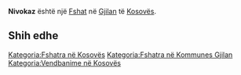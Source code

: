{{Fshat në Kosovës
 | Emri                = Nivokaz
| sqi_N_name = Nivokaz
| sqi_N_FULL_NAME_RO = Nivokaz
| sqi_N_FULL_NAME_ND_RO = Nivokaz
| sqi_N_SORT_NAME_RG = NIVOKAZ
| sqi_N_FULL_NAME_RG = Nivokaz
| sqi_N_FULL_NAME_ND_RG = Nivokaz
| srp_N_name = Nivokaz
| srp_N_FULL_NAME_RO = Nivokaz
| srp_N_FULL_NAME_ND_RO = Nivokaz
| srp_N_SORT_NAME_RG = NIVOKAZ
| srp_N_FULL_NAME_RG = Nivokaz
| srp_N_FULL_NAME_ND_RG = Nivokaz
| srp_NS_name = Нивоказ
| srp_NS_FULL_NAME_RO = Нивоказ
| srp_NS_FULL_NAME_ND_RO = Нивоказ
| srp_NS_SORT_NAME_RG = НИВОКАЗ
| srp_NS_FULL_NAME_RG = Нивоказ
| srp_NS_FULL_NAME_ND_RG = Нивоказ
| std_V_name = Nirokaz
| std_V_FULL_NAME_RO = Nirokaz
| std_V_FULL_NAME_ND_RO = Nirokaz
| std_V_SORT_NAME_RG = NIROKAZ
| std_V_FULL_NAME_RG = Nirokaz
| std_V_FULL_NAME_ND_RG = Nirokaz

 | Emri (Rasa dhanore) = 
 | Figura              = 
 | Shteti              = Kosovo
 | Komuna              = Gjilan
 | Kodi postar         = 
 | Sipërfaqja          = 

 | Popullsia           = 

 | Regj. i popullsisë  = 
 | Dend. e popullsisë  = 
 | Faqja zyrtare       = 
 <!--- Koordinatat ----> 
 | Gjerësia            = 42.441389
 | Gjatësia            = 20.288889
 | Lartësia            = 
}}
'''Nivokaz''' është një [[Fshat]] në [[Gjilan]] të [[Kosovës]].

<!-- == Gjeografia == -->
<!-- == Historia == -->
<!-- == Demografia == -->
== Shih edhe ==
{{Komuna Gjilan}}
{{Kosovo-Administrata-Cung}}

[[Kategoria:Fshatra në Kosovës]]
[[Kategoria:Fshatra në Kommunes Gjilan]]
[[Kategoria:Vendbanime në Kosovës]]